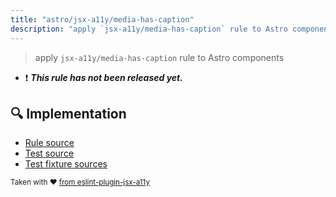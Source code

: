 ```yaml
---
title: "astro/jsx-a11y/media-has-caption"
description: "apply `jsx-a11y/media-has-caption` rule to Astro components"
---
```


> apply `jsx-a11y/media-has-caption` rule to Astro components

- ❗ <badge text="This rule has not been released yet." vertical="middle" type="error"> **_This rule has not been released yet._** </badge>



## 🔍 Implementation

- [Rule source](https://github.com/ota-meshi/eslint-plugin-astro/blob/main/src/rules/jsx-a11y/media-has-caption.ts)
- [Test source](https://github.com/ota-meshi/eslint-plugin-astro/blob/main/tests/src/rules/jsx-a11y/media-has-caption.ts)
- [Test fixture sources](https://github.com/ota-meshi/eslint-plugin-astro/tree/main/tests/fixtures/rules/jsx-a11y/media-has-caption)

<sup>Taken with ❤️ [from eslint-plugin-jsx-a11y](https://github.com/jsx-eslint/eslint-plugin-jsx-a11y/tree/HEAD/docs/rules/media-has-caption.md)</sup>
